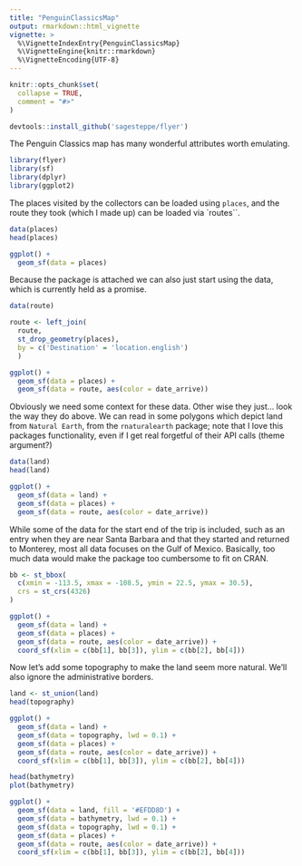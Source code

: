 ```yaml
---
title: "PenguinClassicsMap"
output: rmarkdown::html_vignette
vignette: >
  %\VignetteIndexEntry{PenguinClassicsMap}
  %\VignetteEngine{knitr::rmarkdown}
  %\VignetteEncoding{UTF-8}
---
```


```r
knitr::opts_chunk$set(
  collapse = TRUE,
  comment = "#>"
)
```


```r
devtools::install_github('sagesteppe/flyer')
```

The Penguin Classics map has many wonderful attributes worth emulating. 

```r
library(flyer)
library(sf)
library(dplyr)
library(ggplot2)
```

The places visited by the collectors can be loaded using `places`, and the route they took (which I made up) can be loaded via `routes``. 

```r
data(places)
head(places)

ggplot() + 
  geom_sf(data = places)
```

Because the package is attached we can also just start using the data, which is currently held as a promise. 

```r

data(route)

route <- left_join(
  route,
  st_drop_geometry(places),
  by = c('Destination' = 'location.english')
  )

ggplot() + 
  geom_sf(data = places) + 
  geom_sf(data = route, aes(color = date_arrive)) 

```

Obviously we need some context for these data. 
Other wise they just... look the way they do above. 
We can read in some polygons which depict land from `Natural Earth`, from the `rnaturalearth` package; note that I love this packages functionality, even if I get real forgetful of their API calls (theme argument?)

```r
data(land)
head(land)

ggplot() + 
  geom_sf(data = land) + 
  geom_sf(data = places) + 
  geom_sf(data = route, aes(color = date_arrive)) 

```

While some of the data for the start end of the trip is included, such as an entry when they are near Santa Barbara and that they started and returned to Monterey, most all data focuses on the Gulf of Mexico. 
Basically, too much data would make the package too cumbersome to fit on CRAN. 


```r

bb <- st_bbox(
  c(xmin = -113.5, xmax = -108.5, ymin = 22.5, ymax = 30.5),
  crs = st_crs(4326)
)

ggplot() + 
  geom_sf(data = land) + 
  geom_sf(data = places) + 
  geom_sf(data = route, aes(color = date_arrive)) +
  coord_sf(xlim = c(bb[1], bb[3]), ylim = c(bb[2], bb[4]))


```


Now let's add some topography to make the land seem more natural. 
We'll also ignore the administrative borders. 

```r

land <- st_union(land)
head(topography)

ggplot() + 
  geom_sf(data = land) + 
  geom_sf(data = topography, lwd = 0.1) + 
  geom_sf(data = places) + 
  geom_sf(data = route, aes(color = date_arrive)) +
  coord_sf(xlim = c(bb[1], bb[3]), ylim = c(bb[2], bb[4]))

```


```r
head(bathymetry)
plot(bathymetry)

ggplot() + 
  geom_sf(data = land, fill = '#EFDD8D') + 
  geom_sf(data = bathymetry, lwd = 0.1) + 
  geom_sf(data = topography, lwd = 0.1) + 
  geom_sf(data = places) +  
  geom_sf(data = route, aes(color = date_arrive)) +
  coord_sf(xlim = c(bb[1], bb[3]), ylim = c(bb[2], bb[4]))

```
